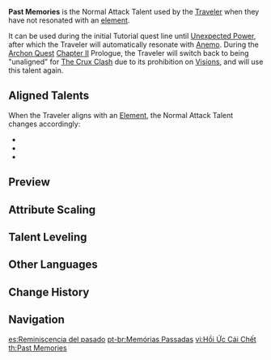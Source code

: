 {{Talent Infobox
|character     = Traveler (Unaligned)
|type          = Normal Attack
|image         = Talent Past Memories.png
|info          = '''Normal Attack'''<br />Performs up to 5 rapid strikes.<br /><br />'''Charged Attack'''<br />Consumes a certain amount of Stamina to unleash 2 rapid sword strikes.<br /><br />'''Plunging Attack'''<br />Plunges from mid-air to strike the ground below, damaging opponents along the path and dealing [[AoE]] DMG upon impact.
|hit1          = 44.5–87.9%
|hit2          = 43.4–85.9%
|hit3          = 53.0–105%
|hit4          = 58.3–115%
|hit5          = 70.8–140%
|charged       = 55.9+60.9/72.2%–111+120/143%
|chargedStamina= 20
|plunge        = 63.9–126%
|plungeLow     = 128–252%
|plungeHigh    = 160–315%
|scale_att1    = ATK
}}
'''Past Memories''' is the Normal Attack Talent used by the [[Traveler]] when they have not resonated with an [[element]].

It can be used during the initial Tutorial quest line until [[Unexpected Power]], after which the Traveler will automatically resonate with [[Anemo]]. During the [[Archon Quest]] [[Chapter II]] Prologue, the Traveler will switch back to being "unaligned" for [[The Crux Clash]] due to its prohibition on [[Vision]]s, and will use this talent again.

==Aligned Talents==
When the Traveler aligns with an [[Element]], the Normal Attack Talent changes accordingly:
*{{Talent|Foreign Ironwind|30|nobr=1}}
*{{Talent|Foreign Rockblade|30|nobr=1}}
*{{Talent|Foreign Thundershock|30|nobr=1}}
{{Clr}}

==Preview==
{{Preview
|file1=Past Memories Normal (Aether) Preview
|caption1=Normal Attack (Aether)

|file2=Past Memories Charged (Aether) Preview
|caption2=Charged Attack (Aether)

|file3=Past Memories Plunge (Aether) Preview
|caption3=Plunge Attack (Aether)

|file4=Past Memories Normal (Lumine) Preview
|caption4=Normal Attack (Lumine)

|file5=Past Memories Charged (Lumine) Preview
|caption5=Charged Attack (Lumine)

|file6=Past Memories Plunge (Lumine) Preview
|caption6=Plunge Attack (Lumine)
}}

==Attribute Scaling==
{{Past Memories}}

==Talent Leveling==
{{Talent Upgrade|Mondstadt}}

==Other Languages==
{{Other Languages
|en      = Past Memories
|zhs     = 故去的追忆
|zhs_rm  = Gùqù de Zhuīyì
|zht     = 故去的追憶
|zht_rm  = Gùqù de Zhuīyì
|zh_tl   = Recollection of the Past
|ja      = 過去の追憶
|ja_rm   = Kako no Tsuioku
|ja_tl   = Recollection of the Past
|ko      = 잊혀진 추억
|ko_rm   = Ichyeojin Chueok
|ko_tl   = Forgotten Memory
|es      = Reminiscencia del pasado
|es_tl   = Reminiscence of the Past
|fr      = Mémoire du passé
|fr_tl   = Memory of the Past
|ru      = Воспоминания о минувшем
|ru_tl   = Memories of the Past
|th      = Past Memories
|vi      = Hồi Ức Cái Chết
|vi_tl   = Recollection of Death
|de      = Rückbesinnung
|de_tl   = Recollection
|id      = Past Memories
|pt      = Memórias Passadas
|pt_tl   = Past Memories
}}

==Change History==
{{Change History|1.0}}
<!--
==References==
{{Reflist}}
-->
==Navigation==
{{Talent Navbox|Traveler (Unaligned)}}

[[es:Reminiscencia del pasado]]
[[pt-br:Memórias Passadas]]
[[vi:Hồi Ức Cái Chết]]
[[th:Past Memories]]